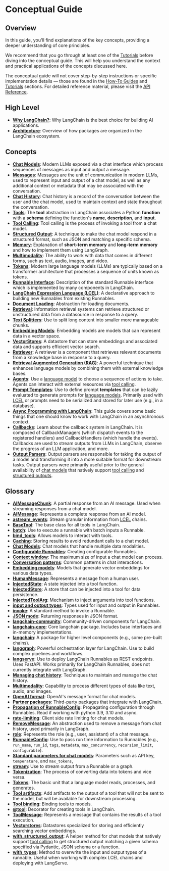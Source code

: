 # Conceptual Guide

## Overview

In this guide, you'll find explanations of the key concepts, providing a deeper understanding of core principles.

We recommend that you go through at least one of the [Tutorials](/docs/tutorials) before diving into the conceptual guide. This will help you understand the context and practical applications of the concepts discussed here.

The conceptual guide will not cover step-by-step instructions or specific implementation details — those are found in the [How-To Guides](/docs/how_to/) and [Tutorials](/docs/tutorials) sections. For detailed reference material, please visit the [API Reference](https://python.langchain.com/api_reference/).


## High Level

- **[Why LangChain?](/docs/concepts/why_langchain)**: Why LangChain is the best choice for building AI applications.
- **[Architecture](/docs/concepts/architecture)**: Overview of how packages are organized in the LangChain ecosystem.

## Concepts

- **[Chat Models](/docs/concepts/chat_models)**: Modern LLMs exposed via a chat interface which process sequences of messages as input and output a message.
- **[Messages](/docs/concepts/messages)**: Messages are the unit of communication in modern LLMs, used to represent input and output of a chat model, as well as any additional context or metadata that may be associated with the conversation.
- **[Chat History](/docs/concepts/chat_history)**: Chat history is a record of the conversation between the user and the chat model, used to maintain context and state throughout the conversation.
- **[Tools](/docs/concepts/tools)**: The **tool** abstraction in LangChain associates a Python **function** with a **schema** defining the function's **name**, **description**, and **input**.
- **[Tool Calling](/docs/concepts/tool_calling)**: Tool calling is the process of invoking a tool from a chat model.
- **[Structured Output](/docs/concepts/structured_outputs)**: A technique to make the chat model respond in a structured format, such as JSON and matching a specific schema.
- **[Memory](https://langchain-ai.github.io/langgraph/concepts/memory/)**: Explanation of **short-term memory** and **long-term memory** and how to implement them using LangGraph.
- **[Multimodality](/docs/concepts/multimodality)**: The ability to work with data that comes in different forms, such as text, audio, images, and video.
- **[Tokens](/docs/concepts/tokens)**: Modern large language models (LLMs) are typically based on a transformer architecture that processes a sequence of units known as tokens.
- **[Runnable Interface](/docs/concepts/Runnables)**: Description of the standard Runnable interface which is implemented by many components in LangChain. 
- **[LangChain Expression Language (LCEL)](/docs/concepts/lcel)**: A declarative approach to building new Runnables from existing Runnables.
- **[Document Loading](/docs/concepts/document_loading)**: Abstraction for loading documents.
- **[Retrieval](/docs/concepts/retrieval)**: Information retrieval systems can retrieve structured or unstructured data from a datasource in response to a query.
- **[Text Splitters](/docs/concepts/text_splitters)**: Use to split long content into smaller more manageable chunks.
- **[Embedding Models](/docs/concepts/embedding_models)**: Embedding models are models that can represent data in a vector space.
- **[VectorStores](/docs/concepts/vectorstores)**: A datastore that can store embeddings and associated data and supports efficient vector search.
- **[Retriever](/docs/concepts/retrievers)**: A retriever is a component that retrieves relevant documents from a knowledge base in response to a query.
- **[Retrieval Augmented Generation (RAG)](/docs/concepts/rag)**: A powerful technique that enhances language models by combining them with external knowledge bases.
- **[Agents](/docs/concepts/agents)**: Use a [language model](/docs/concepts/chat_models) to choose a sequence of actions to take. Agents can interact with external resources via [tool calling](/docs/concepts/tool_calling).
- **[Prompt Templates](/docs/concepts/prompt_templates)**: Use to define prompt **templates** that can be lazily evaluated to generate prompts for [language models](/docs/concepts/chat_models). Primarily used with [LCEL](/docs/concepts/lcel) or prompts need to be serialized and stored for later use (e.g., in a database).
- **[Async Programming with LangChain](/docs/concepts/async_programming)**: This guide covers some basic things that one should know to work with LangChain in an asynchronous context.
- **[Callbacks](/docs/concepts/callbacks)**: Learn about the callback system in LangChain. It is composed of CallbackManagers (which dispatch events to the registered handlers) and CallbackHandlers (which handle the events). Callbacks are used to stream outputs from LLMs in LangChain, observe the progress of an LLM application, and more.
- **[Output Parsers](/docs/concepts/output_parsers)**: Output parsers are responsible for taking the output of a model and transforming it into a more suitable format for downstream tasks. Output parsers were primarily useful prior to the general availability of [chat models](/docs/concepts/chat_models) that natively support [tool calling](/docs/concepts/tool_calling) and [structured outputs](/docs/concepts/structured_outputs).
 
## Glossary

- **[AIMessageChunk](/docs/concepts/messages#aimessagechunk)**: A partial response from an AI message. Used when streaming responses from a chat model.
- **[AIMessage](/docs/concepts/messages#aimessage)**: Represents a complete response from an AI model.
- **[astream_events](/docs/concepts/chat_models#key-methods)**: Stream granular information from [LCEL](/docs/concepts/lcel) chains.
- **[BaseTool](/docs/concepts/tools#basetool)**: The base class for all tools in LangChain.
- **[batch](/docs/concepts/Runnables)**: Use to execute a runnable with batch inputs a Runnable.
- **[bind_tools](/docs/concepts/chat_models#bind-tools)**: Allows models to interact with tools.
- **[Caching](/docs/concepts/chat_models#caching)**: Storing results to avoid redundant calls to a chat model.
- **[Chat Models](/docs/concepts/multimodality#chat-models)**: Chat models that handle multiple data modalities.
- **[Configurable Runnables](/docs/concepts/Runnables#configurable-Runnables)**: Creating configurable Runnables.
- **[Context window](/docs/concepts/chat_models#context-window)**: The maximum size of input a chat model can process.
- **[Conversation patterns](/docs/concepts/chat_history#conversation-patterns)**: Common patterns in chat interactions.
- **[Embedding models](/docs/concepts/multimodality#embedding-models)**: Models that generate vector embeddings for various data types.
- **[HumanMessage](/docs/concepts/messages#humanmessage)**: Represents a message from a human user.
- **[InjectedState](/docs/concepts/tools#injectedstate)**: A state injected into a tool function.
- **[InjectedStore](/docs/concepts/tools#injectedstore)**: A store that can be injected into a tool for data persistence.
- **[InjectedToolArg](/docs/concepts/tools#injectedtoolarg)**: Mechanism to inject arguments into tool functions.
- **[input and output types](/docs/concepts/Runnables#input-and-output-types)**: Types used for input and output in Runnables.
- **[invoke](/docs/concepts/Runnables)**: A standard method to invoke a Runnable.
- **[JSON mode](/docs/concepts/structured_outputs#json-mode)**: Returning responses in JSON format.
- **[langchain-community](/docs/concepts/architecture#langchain-community)**: Community-driven components for LangChain.
- **[langchain-core](/docs/concepts/architecture#langchain-core)**: Core langchain package. Includes base interfaces and in-memory implementations.
- **[langchain](/docs/concepts/architecture#langchain)**: A package for higher level components (e.g., some pre-built chains).
- **[langgraph](/docs/concepts/architecture#langgraph)**: Powerful orchestration layer for LangChain. Use to build complex pipelines and workflows.
- **[langserve](/docs/concepts/architecture#langserve)**: Use to deploy LangChain Runnables as REST endpoints. Uses FastAPI. Works primarily for LangChain Runnables, does not currently integrate with LangGraph.
- **[Managing chat history](/docs/concepts/chat_history#managing-chat-history)**: Techniques to maintain and manage the chat history.
- **[Multimodality](/docs/concepts/chat_models#multimodality)**: Capability to process different types of data like text, audio, and images.
- **[OpenAI format](/docs/concepts/messages#openai-format)**: OpenAI's message format for chat models.
- **[Partner packages](/docs/concepts/architecture#partner-packages)**: Third-party packages that integrate with LangChain.
- **[Propagation of RunnableConfig](/docs/concepts/Runnables#propagation-runnableconfig)**: Propagating configuration through Runnables. Read if working with python 3.9, 3.10 and async.
- **[rate-limiting](/docs/concepts/chat_models#rate-limiting)**: Client side rate limiting for chat models.
- **[RemoveMessage](/docs/concepts/messages#remove-message)**: An abstraction used to remove a message from chat history, used primarily in LangGraph.
- **[role](/docs/concepts/messages#role)**: Represents the role (e.g., user, assistant) of a chat message.
- **[RunnableConfig](/docs/concepts/Runnables#runnableconfig)**: Use to pass run time information to Runnables (e.g., `run_name`, `run_id`, `tags`, `metadata`, `max_concurrency`, `recursion_limit`, `configurable`).
- **[Standard parameters for chat models](/docs/concepts/chat_models#standard-parameters)**: Parameters such as API key, `temperature`, and `max_tokens`,
- **[stream](/docs/concepts/streaming)**: Use to stream output from a Runnable or a graph.
- **[Tokenization](/docs/concepts/tokens)**: The process of converting data into tokens and vice versa.
- **[Tokens](/docs/concepts/tokens)**: The basic unit that a language model reads, processes, and generates.
- **[Tool artifacts](/docs/concepts/tools#tool-artifacts)**: Add artifacts to the output of a tool that will not be sent to the model, but will be available for downstream processing.
- **[Tool binding](/docs/concepts/tool_calling#tool-binding)**: Binding tools to models.
- **[@tool](/docs/concepts/tools#@tool)**: Decorator for creating tools in LangChain.
- **[ToolMessage](/docs/concepts/messages#toolmessage)**: Represents a message that contains the results of a tool execution.
- **[Vectorstores](/docs/concepts/vectorstores)**: Datastores specialized for storing and efficiently searching vector embeddings.
- **[with_structured_output](/docs/concepts/chat_models#with-structured-output)**: A helper method for chat models that natively support [tool calling](/docs/concepts/tool_calling) to get structured output matching a given schema specified via Pydantic, JSON schema or a function.
- **[with_types](/docs/concepts/Runnables#with_types)**: Method to overwrite the input and output types of a runnable. Useful when working with complex LCEL chains and deploying with LangServe.
